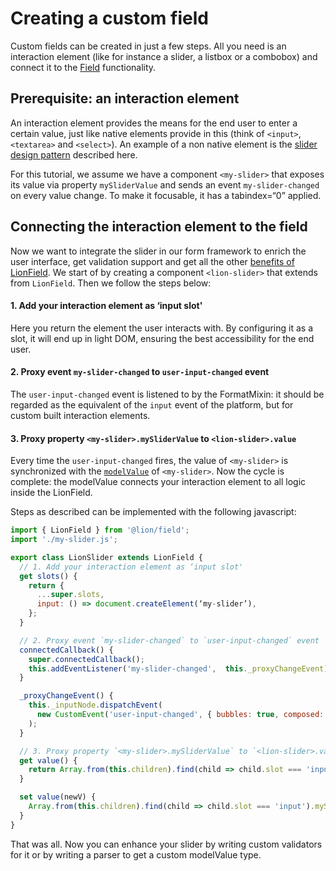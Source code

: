 
<Meta title="Forms/System/Creating a Custom Field" />

# Creating a custom field

Custom fields can be created in just a few steps. All you need is an interaction element
(like for instance a slider, a listbox or a combobox) and connect it to the [Field](?path=/docs/forms-system-overview)
functionality.

## Prerequisite: an interaction element

An interaction element provides the means for the end user to enter a certain value, just like
native elements provide in this (think of `<input>`, `<textarea>` and `<select>`).
An example of a non native element is the <a href="https://www.w3.org/TR/wai-aria-practices-1.1/#slider" target="_blank">slider design pattern</a> described here.

For this tutorial, we assume we have a component `<my-slider>` that exposes its value via property
`mySliderValue` and sends an event `my-slider-changed` on every value change. To make it focusable,
it has a tabindex=“0” applied.

## Connecting the interaction element to the field

Now we want to integrate the slider in our form framework to enrich the user interface, get
validation support and get all the other [benefits of LionField](/?path=/docs/forms-system-overview).
We start of by creating a component `<lion-slider>` that extends from `LionField`.
Then we follow the steps below:

#### 1. Add your interaction element as ‘input slot'

Here you return the element the user interacts with. By configuring it as a slot, it will end up
in light DOM, ensuring the best accessibility for the end user.

#### 2. Proxy event `my-slider-changed` to `user-input-changed` event

The `user-input-changed` event is listened to by the FormatMixin: it should be regarded as the
equivalent of the `input` event of the platform, but for custom built interaction elements.

#### 3. Proxy property `<my-slider>.mySliderValue` to `<lion-slider>.value`

Every time the `user-input-changed` fires, the value of `<my-slider>` is synchronized with the
[`modelValue`](?path=/docs/forms-system-modelvalue--page) of `<my-slider>`. Now the cycle is complete: the modelValue connects
your interaction element to all logic inside the LionField.

Steps as described can be implemented with the following javascript:

```js
import { LionField } from '@lion/field';
import './my-slider.js';

export class LionSlider extends LionField {
  // 1. Add your interaction element as ‘input slot'
  get slots() {
    return {
      ...super.slots,
      input: () => document.createElement(‘my-slider’),
    };
  }

  // 2. Proxy event `my-slider-changed` to `user-input-changed` event
  connectedCallback() {
    super.connectedCallback();
    this.addEventListener('my-slider-changed',  this._proxyChangeEvent);
  }

  _proxyChangeEvent() {
    this._inputNode.dispatchEvent(
      new CustomEvent('user-input-changed', { bubbles: true, composed: true }),
    );
  }

  // 3. Proxy property `<my-slider>.mySliderValue` to `<lion-slider>.value`
  get value() {
    return Array.from(this.children).find(child => child.slot === 'input').mySliderValue;
  }

  set value(newV) {
    Array.from(this.children).find(child => child.slot === 'input').mySliderValue = newV;
  }
}
```

That was all. Now you can enhance your slider by writing custom validators for it
or by writing a parser to get a custom modelValue type.
